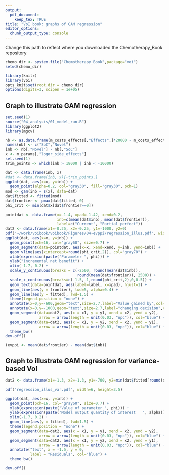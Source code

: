 ```yaml
---
output: 
  pdf_document:
    keep_tex: TRUE
title: "VoI book: graphs of GAM regression" 
editor_options: 
  chunk_output_type: console
---
```


Change this path to reflect where you downloaded the Chemotherapy_Book repository

```r
chemo_dir <- system.file("Chemotherapy_Book",package="voi")
setwd(chemo_dir)
```

```r
library(knitr)
library(voi)
opts_knit$set(root.dir = chemo_dir)
options(digits=3, scipen = 1e+05)
```


## Graph to illustrate GAM regression 

```r
set.seed(1)
source("04_analysis/01_model_run.R")
library(ggplot2)
library(mgcv)

nb <- as.data.frame(m_costs_effects[,"Effects",]*20000 - m_costs_effects[,"Costs",])
names(nb) <- c("SoC","Novel")
inb <- nb[,"Novel"] - nb[,"SoC"]
x <- m_params[,"logor_side_effects"]
set.seed(1)
trim_points <- which(inb > 18000 | inb < -10000)

dat <- data.frame(inb, x)
#dat <- data.frame(inb, x)[-trim_points,]
ggplot(dat, aes(x=x, y=inb)) + 
  geom_point(alpha=0.2, col="gray30", fill="gray30", pch=1)
mod <- gam(inb ~ s(x), data=dat)
dat$fitted <- fitted(mod)
dat$frontier <- pmax(dat$fitted, 0)
phi_crit <- min(dat$x[dat$frontier==0])
  
pointdat <- data.frame(x=-1.4, xpad=-1.42, xend=0.2, 
                       inb=c(mean(dat$inb), mean(dat$frontier)),
                       label=c("Current", "Partial perfect"))
dat2 <- data.frame(x1=-0.25, x2=-0.25, y1=-1000, y2=0)
pdf("~/work/voibook/voibook/Figures/04-evppi/regression_illus.pdf", width=6, height=3.5)
ggplot(dat, aes(x=x, y=inb)) + 
  geom_point(pch=16, col="gray60", size=0.7) + 
  geom_segment(data=pointdat, aes(x=x, xend=xend, y=inb, yend=inb)) +
  geom_vline(aes(xintercept=round(phi_crit,2)), col="gray70") +
  xlab(expression(paste("Parameter ", phi))) + 
  ylab("Incremental net benefit") + 
  xlim(-1.7, 0.2) +
  scale_y_continuous(breaks = c(-2500, round(mean(dat$inb)), 
                                round(mean(dat$frontier)), 2500)) +
  scale_x_continuous(breaks=c(-1.5,-1,round(phi_crit,2),0,0.5)) +
  geom_text(data=pointdat, aes(label=label, x=xpad), hjust=1) +
  geom_line(aes(y = frontier), lwd=5, alpha=0.4) +
  geom_line(aes(y = fitted), lwd=1.5) + 
  theme(legend.position = "none") +
  annotate(x=0,y=-600,geom="text",size=2.7,label="Value gained by",col="blue") +
  annotate(x=0,y=-1000,geom="text",size=2.7,label="changing decision",col="blue") +
  geom_segment(data=dat2, aes(x = x1, y = y1, xend = x2, yend = y2),
               arrow = arrow(length = unit(0.03, "npc")), col="blue") + 
  geom_segment(data=dat2, aes(x = x1, y = y2, xend = x2, yend = y1),
               arrow = arrow(length = unit(0.03, "npc")), col="blue") +
  theme_bw() 
dev.off()

(evppi <- mean(dat$frontier) - mean(dat$inb))
```



## Graph to illustrate GAM regression for variance-based VoI 

```r

dat2 <- data.frame(x1=-1.3, x2=-1.3, y1=-700, y2=min(dat$fitted[round(dat$x,2)==-1.33 ]))

pdf("regression_illus_var.pdf", width=6, height=3.5)

ggplot(dat, aes(x=x, y=inb)) + 
  geom_point(pch=16, col="gray60", size=0.7) + 
  xlab(expression(paste("Value of parameter ", phi))) + 
  ylab(expression(paste("Model output quantity of interest   ", alpha))) + 
  xlim(-1.7, 0.2) +
  geom_line(aes(y = fitted), lwd=1.5) + 
  theme(legend.position = "none") +
  geom_segment(data=dat2, aes(x = x1, y = y1, xend = x2, yend = y2),
               arrow = arrow(length = unit(0.03, "npc")), col="blue") + 
  geom_segment(data=dat2, aes(x = x1, y = y2, xend = x2, yend = y1),
               arrow = arrow(length = unit(0.03, "npc")), col="blue") +
  annotate("text", x = -1.5, y = 0,
           label = "Residuals", col="blue") +
  theme_bw()

dev.off()

```
